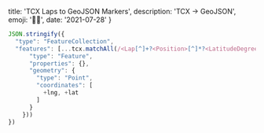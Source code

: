   title: 'TCX Laps to GeoJSON Markers',
  description: 'TCX -> GeoJSON',
  emoji: '🏃‍♀️',
  date: '2021-07-28'
}

```js
JSON.stringify({
  "type": "FeatureCollection",
  "features": [...tcx.matchAll(/<Lap[^]+?<Position>[^]*?<LatitudeDegrees>(.+)<\/[^]*?<LongitudeDegrees>(.+)<\//g)].map(([_, lat, lng]) => ({
      "type": "Feature",
      "properties": {},
      "geometry": {
        "type": "Point",
        "coordinates": [
          +lng, +lat
        ]
      }
    }))
})
```
